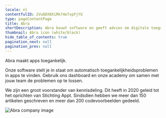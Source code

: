 ```yaml
---
locale: nl
contentfulID: 2Vu6DX0XiRk74e7vpFjYU
type: pageContentPage
title: Abra
shortDescription: Abra bouwt software en geeft advies om digitale toegankelijkheid voor iedereen begrijpelijk te maken.
thumbnail: Abra icon (white/black)
hide_table_of_contents: true
pagination_next: null
pagination_prev: null
---
```


Abra maakt apps toegankelijk.

Onze software stelt je in staat om automatisch toegankelijkheidsproblemen in apps te vinden. Gebruik ons dashboard en onze academy om samen met jouw team de problemen op te lossen.

We zijn een groot voorstander van kennisdeling. Dit heeft in 2020 geleid tot het oprichten van Stichting Appt. Sindsdien hebben we meer dan 150 artikelen geschreven en meer dan 200 codevoorbeelden gedeeld.

<CustomLink url="https://abra.nl" label="Bezoek de website van Abra" external={true} appearance="primary button" />

<Image src="/img/light/Abra company.jpg" alt="Abra company image"/>